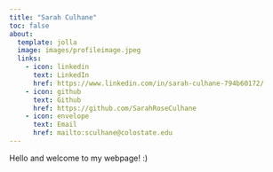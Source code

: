 ```yaml
---
title: "Sarah Culhane"
toc: false
about:
  template: jolla
  image: images/profileimage.jpeg
  links: 
    - icon: linkedin
      text: LinkedIn
      href: https://www.linkedin.com/in/sarah-culhane-794b60172/
    - icon: github
      text: Github
      href: https://github.com/SarahRoseCulhane
    - icon: envelope
      text: Email
      href: mailto:sculhane@colostate.edu
---
```


Hello and welcome to my webpage! :)
